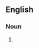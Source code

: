 {{also|jamaicans}}

==English==

===Noun===
{{head|en|noun plural form}}

# {{plural of|Jamaican|lang=en}}